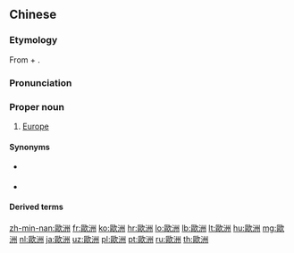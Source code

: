 {{also|欧洲}}
==Chinese==
{{zh-forms|s=欧洲}}

===Etymology===
From {{zh-m|歐|tr=Ōu|note=abbreviation of {{zh-l|歐羅巴}}}} + {{zh-m|洲|continent}}.

===Pronunciation===
{{zh-pron
|m=Ōuzhōu
|c=au1 zau1
|h=pfs=Êu-chû
|md=Ĕu-ciŭ
|mn=xm,zz,tw:Au-chiu/qz:O-chiu
|w=1eu tseu
|cat=pn
}}

===Proper noun===
{{zh-proper noun}}

# [[Europe]]

====Synonyms====
* {{qualifier|abbreviation}} {{zh-l|歐}}
* {{qualifier|dated}} {{zh-l|歐羅巴}}

====Derived terms====
{{zh-der|歐洲聯盟}}

{{zh-cat|Continents}}

[[zh-min-nan:歐洲]]
[[fr:歐洲]]
[[ko:歐洲]]
[[hr:歐洲]]
[[lo:歐洲]]
[[lb:歐洲]]
[[lt:歐洲]]
[[hu:歐洲]]
[[mg:歐洲]]
[[nl:歐洲]]
[[ja:歐洲]]
[[uz:歐洲]]
[[pl:歐洲]]
[[pt:歐洲]]
[[ru:歐洲]]
[[th:歐洲]]